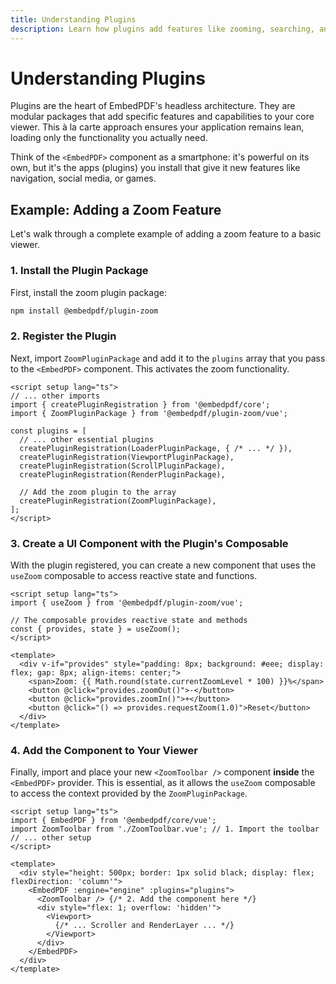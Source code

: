 ```yaml
---
title: Understanding Plugins
description: Learn how plugins add features like zooming, searching, and annotations to your headless PDF viewer in Vue.
---
```


# Understanding Plugins

Plugins are the heart of EmbedPDF's headless architecture. They are modular packages that add specific features and capabilities to your core viewer. This à la carte approach ensures your application remains lean, loading only the functionality you actually need.

Think of the `<EmbedPDF>` component as a smartphone: it's powerful on its own, but it's the apps (plugins) you install that give it new features like navigation, social media, or games.

## Example: Adding a Zoom Feature

Let's walk through a complete example of adding a zoom feature to a basic viewer.

### 1. Install the Plugin Package

First, install the zoom plugin package:

```sh npm2yarn
npm install @embedpdf/plugin-zoom
````

### 2. Register the Plugin

Next, import `ZoomPluginPackage` and add it to the `plugins` array that you pass to the `<EmbedPDF>` component. This activates the zoom functionality.

```vue {4,14}
<script setup lang="ts">
// ... other imports
import { createPluginRegistration } from '@embedpdf/core';
import { ZoomPluginPackage } from '@embedpdf/plugin-zoom/vue';

const plugins = [
  // ... other essential plugins
  createPluginRegistration(LoaderPluginPackage, { /* ... */ }),
  createPluginRegistration(ViewportPluginPackage),
  createPluginRegistration(ScrollPluginPackage),
  createPluginRegistration(RenderPluginPackage),

  // Add the zoom plugin to the array
  createPluginRegistration(ZoomPluginPackage),
];
</script>
```

### 3. Create a UI Component with the Plugin's Composable

With the plugin registered, you can create a new component that uses the `useZoom` composable to access reactive state and functions.

```vue copy filename="ZoomToolbar.vue"
<script setup lang="ts">
import { useZoom } from '@embedpdf/plugin-zoom/vue';

// The composable provides reactive state and methods
const { provides, state } = useZoom();
</script>

<template>
  <div v-if="provides" style="padding: 8px; background: #eee; display: flex; gap: 8px; align-items: center;">
    <span>Zoom: {{ Math.round(state.currentZoomLevel * 100) }}%</span>
    <button @click="provides.zoomOut()">-</button>
    <button @click="provides.zoomIn()">+</button>
    <button @click="() => provides.requestZoom(1.0)">Reset</button>
  </div>
</template>
```

### 4. Add the Component to Your Viewer

Finally, import and place your new `<ZoomToolbar />` component **inside** the `<EmbedPDF>` provider. This is essential, as it allows the `useZoom` composable to access the context provided by the `ZoomPluginPackage`.

```vue filename="PDFViewer.vue" {3, 10}
<script setup lang="ts">
import { EmbedPDF } from '@embedpdf/core/vue';
import ZoomToolbar from './ZoomToolbar.vue'; // 1. Import the toolbar
// ... other setup
</script>

<template>
  <div style="height: 500px; border: 1px solid black; display: flex; flexDirection: 'column'">
    <EmbedPDF :engine="engine" :plugins="plugins">
      <ZoomToolbar /> {/* 2. Add the component here */}
      <div style="flex: 1; overflow: 'hidden'">
        <Viewport>
          {/* ... Scroller and RenderLayer ... */}
        </Viewport>
      </div>
    </EmbedPDF>
  </div>
</template>
```